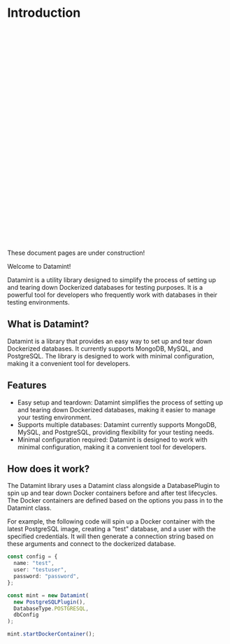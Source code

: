 
# Introduction

<div role="alert" className="alert alert-warning rounded-sm mt-4">
  <svg
    xmlns="http://www.w3.org/2000/svg"
    className="stroke-current shrink-0 h-6 w-6"
    fill="none"
    viewBox="0 0 24 24"
  >
    <path
      strokeLinecap="round"
      strokeLinejoin="round"
      strokeWidth="2"
      d="M12 9v2m0 4h.01m-6.938 4h13.856c1.54 0 2.502-1.667 1.732-3L13.732 4c-.77-1.333-2.694-1.333-3.464 0L3.34 16c-.77 1.333.192 3 1.732 3z"
    />
  </svg>
  <span>These document pages are under construction!</span>
</div>

Welcome to Datamint!

Datamint is a utility library designed to simplify the process of setting up and tearing down Dockerized databases for testing purposes. It is a powerful tool for developers who frequently work with databases in their testing environments.

## What is Datamint?

Datamint is a library that provides an easy way to set up and tear down Dockerized databases. It currently supports MongoDB, MySQL, and PostgreSQL. The library is designed to work with minimal configuration, making it a convenient tool for developers.

## Features

- Easy setup and teardown: Datamint simplifies the process of setting up and tearing down Dockerized databases, making it easier to manage your testing environment.
- Supports multiple databases: Datamint currently supports MongoDB, MySQL, and PostgreSQL, providing flexibility for your testing needs.
- Minimal configuration required: Datamint is designed to work with minimal configuration, making it a convenient tool for developers.

## How does it work?

The Datamint library uses a Datamint class alongside a DatabasePlugin to spin up and tear down Docker containers before and after test lifecycles. The Docker containers are defined based on the options you pass in to the Datamint class.

For example, the following code will spin up a Docker container with the latest PostgreSQL image, creating a "test" database, and a user with the specified credentials. It will then generate a connection string based on these arguments and connect to the dockerized database.

```ts filename="demo.ts" copy
const config = {
  name: "test",
  user: "testuser",
  password: "password",
};

const mint = new Datamint(
  new PostgreSQLPlugin(),
  DatabaseType.POSTGRESQL,
  dbConfig
);

mint.startDockerContainer();
```
